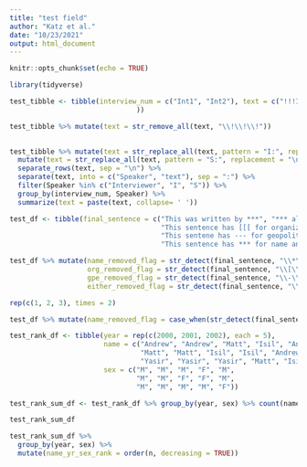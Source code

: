 ```yaml
---
title: "test field"
author: "Katz et al."
date: "10/23/2021"
output: html_document
---
```


```r
knitr::opts_chunk$set(echo = TRUE)
```


```r
library(tidyverse)
```



```r

test_tibble <- tibble(interview_num = c("Int1", "Int2"), text = c("!!!I: This is an my first question in interview one. S: This is my first response in interview one. !!!I: This is the second question for the first interview. S: This is the second response for the first interview.", "I: This is an my first question in interview two S: This is my first response in interview two I: This is the second question for the second interview. S: This is the second response for the second interview."
                               ))

```



```r
test_tibble %>% mutate(text = str_remove_all(text, "\\!\\!\\!"))
  
```


```r

test_tibble %>% mutate(text = str_replace_all(text, pattern = "I:", replacement = "\nI:")) %>% 
  mutate(text = str_replace_all(text, pattern = "S:", replacement = "\nS:")) %>% 
  separate_rows(text, sep = "\n") %>% 
  separate(text, into = c("Speaker", "text"), sep = ":") %>% 
  filter(Speaker %in% c("Interviewer", "I", "S")) %>% 
  group_by(interview_num, Speaker) %>% 
  summarize(text = paste(text, collapse= ' '))

```



```r

test_df <- tibble(final_sentence = c("This was written by ***", "*** also wrote this sentence",
                                     "This sentence has [[[ for organization",
                                     "This sentene has --- for geopolitical entity",
                                     "This sentence has *** for name and [[[ for org"))


```



```r
test_df %>% mutate(name_removed_flag = str_detect(final_sentence, "\\*\\*\\*"),
                   org_removed_flag = str_detect(final_sentence, "\\[\\[\\["),
                   gpe_removed_flag = str_detect(final_sentence, "\\-\\-\\-"),
                   either_removed_flag = str_detect(final_sentence, "\\*\\*\\*|\\[\\[\\["))
```


```r
rep(c(1, 2, 3), times = 2)

```



```r
test_df %>% mutate(name_removed_flag = case_when(str_detect(final_sentence, "\\*\\*\\*")))


```





```r

test_rank_df <- tibble(year = rep(c(2000, 2001, 2002), each = 5),
                       name = c("Andrew", "Andrew", "Matt", "Isil", "Andrew",
                                "Matt", "Matt", "Isil", "Isil", "Andrew",
                                "Yasir", "Yasir", "Yasir", "Matt", "Isil"),
                       sex = c("M", "M", "M", "F", "M",
                               "M", "M", "F", "F", "M",
                               "M", "M", "M", "M", "F"))

```

```r

test_rank_sum_df <- test_rank_df %>% group_by(year, sex) %>% count(name) %>% ungroup()

test_rank_sum_df
```


```r

test_rank_sum_df %>% 
  group_by(year, sex) %>% 
  mutate(name_yr_sex_rank = order(n, decreasing = TRUE))

```

